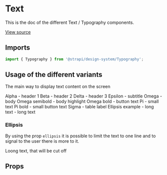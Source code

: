 <!--- Typography.stories.mdx --->


<Meta title="Design System/Technical Components/Typography" component={Typography} />

# Text

This is the doc of the different Text / Typography components.

[View source](https://github.com/strapi/design-system/tree/main/packages/strapi-design-system/src/Typography)

## Imports

```js
import { Typography } from '@strapi/design-system/Typography';
```

## Usage of the different variants

The main way to display text content on the screen

<Canvas>
  <Story name="variants">
    <Box paddingTop={2} paddingLeft={4}>
      <Typography variant="alpha">Alpha - header 1</Typography>
    </Box>
    <Box paddingTop={2} paddingLeft={4}>
      <Typography variant="beta">Beta - header 2</Typography>
    </Box>
    <Box paddingTop={2} paddingLeft={4}>
      <Typography variant="delta">Delta - header 3</Typography>
    </Box>
    <Box paddingTop={2} paddingLeft={4}>
      <Typography variant="epsilon">Epsilon - subtitle</Typography>
    </Box>
    <Box paddingTop={2} paddingLeft={4}>
      <Typography variant="omega">Omega - body</Typography>
    </Box>
    <Box paddingTop={2} paddingLeft={4}>
      <Typography variant="omega" fontWeight="semiBold">
        Omega semibold - body highlight
      </Typography>
    </Box>
    <Box paddingTop={2} paddingLeft={4}>
      <Typography variant="omega" fontWeight="bold">
        Omega bold - button text
      </Typography>
    </Box>
    <Box paddingTop={2} paddingLeft={4}>
      <Typography variant="pi">Pi - small text</Typography>
    </Box>
    <Box paddingTop={2} paddingLeft={4}>
      <Typography variant="pi" fontWeight="bold">
        Pi bold - small button text
      </Typography>
    </Box>
    <Box paddingTop={2} paddingLeft={4}>
      <Typography variant="sigma">Sigma - table label</Typography>
    </Box>
    <Box paddingTop={2} paddingLeft={4} width="200px">
      <Typography ellipsis>Ellipsis example - long text - long text</Typography>
    </Box>
  </Story>
</Canvas>

### Ellipsis

By using the prop `ellipsis` it is possible to limit the text to one line and to
signal to the user there is more to it.

<Canvas>
  <Story name="ellipsis">
    <Box maxWidth="150px" borderStyle="solid" borderWidth="1px" borderColor="neutral200">
      <Typography ellipsis>Loong text, that will be cut off</Typography>
    </Box>
  </Story>
</Canvas>

## Props

<ArgsTable of={TypographyProps} />

